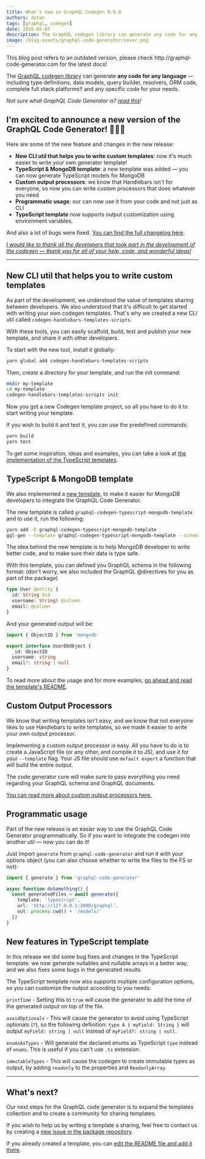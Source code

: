 ```yaml
---
title: What's new in GraphQL Codegen 0.9.0
authors: dotan
tags: [graphql, codegen]
date: 2018-05-07
description: The GraphQL codegen library can generate any code for any language — including type definitions, data models, query builder, resolvers, ORM code, complete full stack platforms!! and any specific code for your needs.
image: /blog-assets/graphql-code-generator/cover.png
---
```


<Article />

<Callout type="warning" emoji="⚠️">
  This blog post refers to an outdated version, please check http://graphql-code-generator.com for the latest docs!
</Callout>

The [GraphQL codegen library](https://github.com/dotansimha/graphql-code-generator) can generate **any code for any language** — including type definitions, data models, query builder, resolvers, ORM code, complete full stack platforms!! and any specific code for your needs.

_Not sure what GraphQL Code Generator is? [read this](/blog/graphql-code-generator)!_

## I'm excited to announce a new version of the GraphQL Code Generator! 🎉🎉🎉

Here are some of the new feature and changes in the new release:

- **New CLI util that helps you to write custom templates**: now it's much easier to write your own generator template!
- **TypeScript & MongoDB template**: a new template was added — you can now generate TypeScript models for MongoDB
- **Custom output processors**: we know that Handlebars isn't for everyone, so now you can write custom processors that does whatever you need
- **Programmatic usage**: our can now use it from your code and not just as CLI
- **TypeScript template** now supports output customization using environment variables.

And also a lot of bugs were fixed. [You can find the full changelog here](https://github.com/dotansimha/graphql-code-generator/blob/master/CHANGELOG.md#090-2018-05-07).

[_I would like to thank all the developers that took part in the development of the codegen — thank you for all of your help, code, and wonderful ideas!_](https://github.com/dotansimha/graphql-code-generator/graphs/contributors)

---

# New CLI util that helps you to write custom templates

As part of the development, we understood the value of templates sharing between developers. We also understood that it's difficult to get started with writing your own codegen templates. That's why we created a new CLI util called `codegen-handlebars-templates-scripts`.

With these tools, you can easily scaffold, build, test and publish your new template, and share it with other developers.

To start with the new tool, install it globally:

```sh
yarn global add codegen-handlebars-templates-scripts
```

Then, create a directory for your template, and run the init command:

```bash
mkdir my-template
cd my-template
codegen-handlebars-templates-scripts init
```

Now you got a new Codegen template project, so all you have to do it to start writing your template.

If you wish to build it and test it, you can use the predefined commands:

```bash
yarn build
yarn test
```

To get some inspiration, ideas and examples, you can take a look at [the implementation of the TypeScript templates](https://github.com/dotansimha/graphql-code-generator/tree/master/packages/templates/typescript).

## TypeScript & MongoDB template

We also implemented a [new template](https://github.com/dotansimha/graphql-code-generator/tree/master/packages/templates/typescript-mongodb), to make it easier for MongoDB developers to integrate the GraphQL Code Generator.

The new template is called `graphql-codegen-typescript-mongodb-template` and to use it, run the following:

```bash
yarn add -D graphql-codegen-typescript-mongodb-template
gql-gen --template graphql-codegen-typescript-mongodb-template --schema ...
```

The idea behind the new template is to help MongoDB developer to write better code, and to make sure their data is type safe.

With this template, you can defined you GraphQL schema in the following format: (don't worry, we also included the GraphQL @directives for you as part of the package)

```graphql
type User @entity {
  id: String @id
  username: String! @column
  email: @column
}
```

And your generated output will be:

```typescript
import { ObjectID } from 'mongodb'

export interface UserDbObject {
  _id: ObjectID
  username: string
  email?: string | null
}
```

To read more about the usage and for more examples, [go ahead and read the template's README](https://github.com/dotansimha/graphql-code-generator/blob/master/packages/templates/typescript-mongodb/README.md).

## Custom Output Processors

We know that writing templates isn't easy, and we know that not everyone likes to use Handlebars to write templates, so we made it easier to write your own output processor.

Implementing a custom output processor is easy. All you have to do is to create a JavaScript file (or any other, and compile it to JS), and use it for your `--template` flag. Your JS file should use `default export` a function that will build the entire output.

The code generator core will make sure to pass everything you need regarding your GraphQL schema and GraphQL documents.

[You can read more about custom output processors here.](https://github.com/dotansimha/graphql-code-generator/tree/master/packages/templates#write-your-own-output-processor)

## Programmatic usage

Part of the new release is an easier way to use the GraphQL Code Generator programmatically. So if you want to integrate the codegen into another util — now you can do it!

Just import `generate` from `graphql-code-generator` and run it with your options object (you can also choose whether to write the files to the FS or not):

```typescript
import { generate } from 'graphql-code-generator'

async function doSomething() {
  const generatedFiles = await generate({
    template: 'typescript',
    url: 'http://127.0.0.1:3000/graphql',
    out: process.cwd() + '/models/'
  })
}
```

## New features in TypeScript template

In this release we did some bug fixes and changes in the TypeScript template: we now generate nullables and nullable arrays in a better way, and we also fixes some bugs in the generated results.

The TypeScript template now also supports multiple configuration options, so you can customize the output according to you needs:

`printTime` - Setting this to `true` will cause the generator to add the time of the generated output on top of the file.

`avoidOptionals` - This will cause the generator to avoid using TypeScript optionals (`?`), so the following definition: `type A { myField: String }` will output `myField: string | null` instead of `myField?: string | null`.

`enumsAsTypes` - Will generate the declared enums as TypeScript `type` instead of `enums`. This is useful if you can't use `.ts` extension.

`immutableTypes` - This will cause the codegen to create immutable types as output, by adding `readonly` to the properties and `ReadonlyArray`.

---

# What's next?

Our next steps for the GraphQL code generator is to expand the templates collection and to create a community for sharing templates.

If you wish to help us by writing a template a sharing, feel free to contact us by creating a [new issue in the package repository](https://github.com/dotansimha/graphql-code-generator/issues/new).

If you already created a template, you can [edit the README file and add it there](https://github.com/dotansimha/graphql-code-generator/edit/master/README.md#L61).
